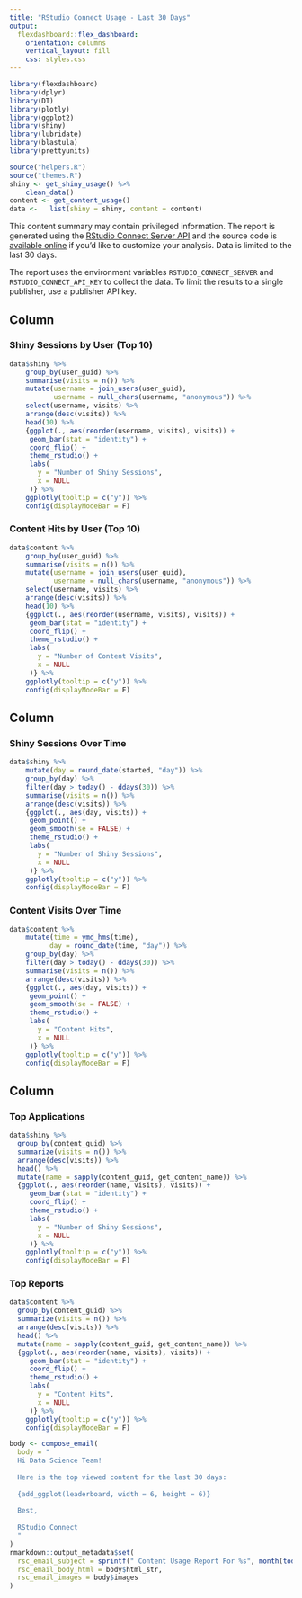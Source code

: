 ```yaml
---
title: "RStudio Connect Usage - Last 30 Days"
output: 
  flexdashboard::flex_dashboard:
    orientation: columns
    vertical_layout: fill
    css: styles.css
---
```


```r
library(flexdashboard)
library(dplyr)
library(DT)
library(plotly)
library(ggplot2)
library(shiny)
library(lubridate)
library(blastula)
library(prettyunits)

source("helpers.R")
source("themes.R")
shiny <- get_shiny_usage() %>% 
    clean_data()
content <- get_content_usage()
data <-   list(shiny = shiny, content = content)

```


This content summary may contain privileged information. The report is generated using the [RStudio Connect Server API](http://docs.rstudio.com/connect/api) and the source code is [available online](https://github.com/sol-eng/rsc-usage) if you'd like to customize your analysis. Data is limited to the last 30 days.

The report uses the environment variables `RSTUDIO_CONNECT_SERVER` and `RSTUDIO_CONNECT_API_KEY` to collect the data. To limit the results to a single publisher, use a publisher API key.

Column 
-----------------------------------------------------------------------

### Shiny Sessions by User (Top 10)

```r
data$shiny %>%
    group_by(user_guid) %>% 
    summarise(visits = n()) %>% 
    mutate(username = join_users(user_guid),
           username = null_chars(username, "anonymous")) %>% 
    select(username, visits) %>% 
    arrange(desc(visits)) %>% 
    head(10) %>% 
    {ggplot(., aes(reorder(username, visits), visits)) + 
     geom_bar(stat = "identity") +  
     coord_flip() + 
     theme_rstudio() + 
     labs(
       y = "Number of Shiny Sessions",
       x = NULL
     )} %>% 
    ggplotly(tooltip = c("y")) %>% 
    config(displayModeBar = F)
```

### Content Hits by User (Top 10)

```r
data$content %>%
    group_by(user_guid) %>% 
    summarise(visits = n()) %>% 
    mutate(username = join_users(user_guid),
           username = null_chars(username, "anonymous")) %>% 
    select(username, visits) %>% 
    arrange(desc(visits)) %>% 
    head(10) %>% 
    {ggplot(., aes(reorder(username, visits), visits)) + 
     geom_bar(stat = "identity") +  
     coord_flip() + 
     theme_rstudio() +
     labs(
       y = "Number of Content Visits",
       x = NULL
     )} %>% 
    ggplotly(tooltip = c("y")) %>% 
    config(displayModeBar = F)
```



Column 
-----------------------------------------------------------------------

### Shiny Sessions Over Time

```r
data$shiny %>%
    mutate(day = round_date(started, "day")) %>% 
    group_by(day) %>% 
    filter(day > today() - ddays(30)) %>% 
    summarise(visits = n()) %>% 
    arrange(desc(visits)) %>% 
    {ggplot(., aes(day, visits)) + 
     geom_point() +
     geom_smooth(se = FALSE) +
     theme_rstudio() + 
     labs(
       y = "Number of Shiny Sessions",
       x = NULL
     )} %>% 
    ggplotly(tooltip = c("y")) %>% 
    config(displayModeBar = F)
```


### Content Visits Over Time

```r
data$content %>%
    mutate(time = ymd_hms(time),
          day = round_date(time, "day")) %>% 
    group_by(day) %>% 
    filter(day > today() - ddays(30)) %>% 
    summarise(visits = n()) %>% 
    arrange(desc(visits)) %>% 
    {ggplot(., aes(day, visits)) + 
     geom_point() +
     geom_smooth(se = FALSE) +
     theme_rstudio() + 
     labs(
       y = "Content Hits",
       x = NULL
     )} %>% 
    ggplotly(tooltip = c("y")) %>% 
    config(displayModeBar = F)
```

Column 
-----------------------------------------------------------------------

### Top Applications

```r
data$shiny %>% 
  group_by(content_guid) %>% 
  summarize(visits = n()) %>% 
  arrange(desc(visits)) %>% 
  head() %>% 
  mutate(name = sapply(content_guid, get_content_name)) %>% 
  {ggplot(., aes(reorder(name, visits), visits)) + 
     geom_bar(stat = "identity") +  
     coord_flip() + 
     theme_rstudio() + 
     labs(
       y = "Number of Shiny Sessions",
       x = NULL
     )} %>% 
    ggplotly(tooltip = c("y")) %>% 
    config(displayModeBar = F)
```

### Top Reports 

```r
data$content %>% 
  group_by(content_guid) %>% 
  summarize(visits = n()) %>% 
  arrange(desc(visits)) %>% 
  head() %>% 
  mutate(name = sapply(content_guid, get_content_name)) %>% 
  {ggplot(., aes(reorder(name, visits), visits)) + 
     geom_bar(stat = "identity") +  
     coord_flip() + 
     theme_rstudio() + 
     labs(
       y = "Content Hits",
       x = NULL
     )} %>% 
    ggplotly(tooltip = c("y")) %>% 
    config(displayModeBar = F)
```


```r
body <- compose_email(
  body = "
  Hi Data Science Team!
  
  Here is the top viewed content for the last 30 days:
  
  {add_ggplot(leaderboard, width = 6, height = 6)}
  
  Best,
  
  RStudio Connect
  "
)
rmarkdown::output_metadata$set(
  rsc_email_subject = sprintf(" Content Usage Report For %s", month(today(), label = TRUE, abbr = FALSE)),
  rsc_email_body_html = body$html_str,
  rsc_email_images = body$images
)
```
